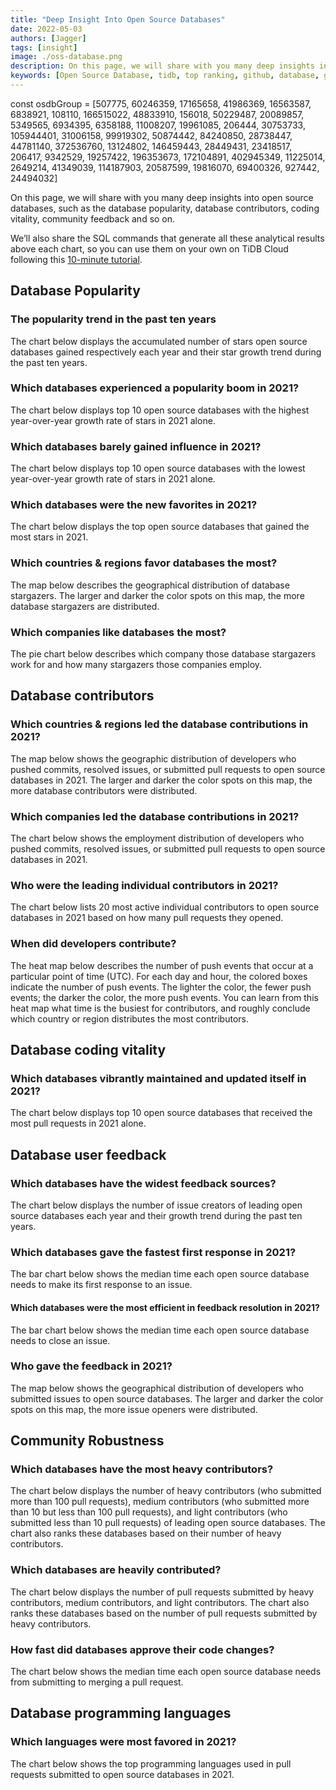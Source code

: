 ```yaml
---
title: "Deep Insight Into Open Source Databases"
date: 2022-05-03
authors: [Jagger]
tags: [insight]
image: ./oss-database.png
description: On this page, we will share with you many deep insights into open source databases, such as the database popularity, database contributors, coding vitality, community feedback and so on.  
keywords: [Open Source Database, tidb, top ranking, github, database, github archive, gitHub metrics]
---
```


const osdbGroup = [507775, 60246359, 17165658, 41986369, 16563587, 6838921, 108110, 166515022, 48833910, 156018, 50229487, 20089857, 5349565, 6934395, 6358188, 11008207, 19961085, 206444, 30753733, 105944401, 31006158, 99919302, 50874442, 84240850, 28738447, 44781140, 372536760, 13124802, 146459443, 28449431, 23418517, 206417, 9342529, 19257422, 196353673, 172104891, 402945349, 11225014, 2649214, 41349039, 114187903, 20587599, 19816070, 69400326, 927442, 24494032]

On this page, we will share with you many deep insights into open source databases, such as the database popularity, database contributors, coding vitality, community feedback and so on. 

We’ll also share the SQL commands that generate all these analytical results above each chart, so you can use them on your own on TiDB Cloud following this [10-minute tutorial](/blog/try-it-yourself/). 

<!--truncate-->

## Database Popularity

### The popularity trend in the past ten years

The chart below displays the accumulated number of stars open source databases gained respectively each year and their star growth trend during the past ten years.

<CommonChart
    chart='dynamic-stars'
    category='archive/2021/repo-racing-by-stars'
    formatSql={false}
    field='database'
/>

### Which databases experienced a popularity boom in 2021?

The chart below displays top 10 open source databases with the highest year-over-year growth rate of stars in 2021 alone.

<CommonChart
  chart='yoychart'
  category='archive/2021/repo-ranking-by-yoy-stars-growth'
  formatSql={false}
  field='database'
/>

### Which databases barely gained influence in 2021?

The chart below displays top 10 open source databases with the lowest year-over-year growth rate of stars in 2021 alone. 

<CommonChart
    chart='yoychart'
    category='archive/2021/repo-ranking-by-yoy-stars-growth-least'
    formatSql={false}
    field='database'
/>

### Which databases were the new favorites in 2021?

The chart below displays the top open source databases that gained the most stars in 2021. 

<CommonChart
  chart='barchart'
  category='archive/2021/repo-ranking-by-stars-growth'
  formatSql={false}
  categoryIndex='repo_name'
  valueIndex='stars'
  seriesName='Stars'
  field='database'
  n={10}
/>

### Which countries & regions favor databases the most? 

The map below describes the geographical distribution of database stargazers. The larger and darker the color spots on this map, the more database stargazers are distributed.

<CommonChart
  chart='worldmapchart'
  category='analyze-stars-map'
  formatSql={false}
  categoryIndex='country_or_area'
  valueIndex='count'
  seriesName='stargazers'
  effect={false}
  size={56}
  repoId={osdbGroup}
/>

### Which companies like databases the most?

The pie chart below describes which company those database stargazers work for and how many stargazers those companies employ.

<CommonChart
  chart='piechart'
  category='analyze-stars-company'
  formatSql={false}
  categoryIndex='company_name'
  valueIndex='stargazers'
  categoryType='owner'
  seriesName='Stargazers'
  repoId={osdbGroup}
/>

## Database contributors 

### Which countries & regions led the database contributions in 2021? 

The map below shows the geographic distribution of developers who pushed commits, resolved issues, or submitted pull requests to open source databases in 2021. The larger and darker the color spots on this map, the more database contributors were distributed.

<CommonChart
  chart='worldmapchart'
  category='archive/2021/country-ranking-by-contributions'
  formatSql={false}
  categoryIndex='country_code'
  seriesName='Contributions'
  valueIndex='contributions'
  field='database'
/>

### Which companies led the database contributions in 2021?

The chart below shows the employment distribution of developers who pushed commits, resolved issues, or submitted pull requests to open source databases in 2021.

<CommonChart
  chart='barchart'
  category='archive/2021/company-ranking-by-contributions'
  formatSql={false}
  categoryIndex='company'
  valueIndex='contributions'
  seriesName='Contributions'
  categoryType={false}
  field='database'
/>

### Who were the leading individual contributors in 2021?

The chart below lists 20 most active individual contributors to open source databases in 2021 based on how many pull requests they opened.

<CommonChart
  chart='barchart'
  category='archive/2021/repo-pr-creator-ranking-by-prs'
  formatSql={false}
  categoryIndex='actor_login'
  valueIndex='prs'
  categoryType='owner'
  seriesName='PRs'
  field='database'
  n={20}
/>

### When did developers contribute?

The heat map below describes the number of push events that occur at a particular point of time (UTC). For each day and hour, the colored boxes indicate the number of push events. The lighter the color, the fewer push events; the darker the color, the more push events. You can learn from this heat map what time is the busiest for contributors, and roughly conclude which country or region distributes the most contributors.


<CommonChart
  chart='heatmapchart'
  category='analyze-commits-time-distribution'
  xIndex='hour'
  yIndex='dayofweek'
  valueIndex='pushes'
  formatSql={false}
  repoId={osdbGroup}
/>

## Database coding vitality

### Which databases vibrantly maintained and updated itself in 2021?

The chart below displays top 10 open source databases that received the most pull requests in 2021 alone.

<CommonChart
  chart='barchart'
  category='archive/2021/repo-ranking-by-prs'
  formatSql={false}
  categoryIndex='repo_name'
  valueIndex='prs'
  seriesName='PRs'
  field='database'
  n={10}
/>

## Database user feedback 

### Which databases have the widest feedback sources?

The chart below displays the number of issue creators of leading open source databases each year and their growth trend during the past ten years.

<CommonChart
  chart='barchart'
  category='archive/2021/repo-ranking-by-issue-creators'
  formatSql={false}
  categoryIndex='repo_name'
  valueIndex='issues'
  seriesName='Issue Creators'
  categoryType={false}
  field='database'
  n={10}
/>

### Which databases gave the fastest first response in 2021?

The bar chart below shows the median time each open source database needs to make its first response to an issue.

<CommonChart
  chart='barchart'
  category='archive/2021/repo-ranking-by-issue-open-to-first-respond'
  formatSql={false}
  categoryIndex='repo_name'
  valueIndex='days'
  seriesName='Days'
  categoryType={false}
  field='database'
  n={10}
/>

#### Which databases were the most efficient in feedback resolution in 2021?

The bar chart below shows the median time each open source database needs to close an issue.

<CommonChart
  chart='barchart'
  category='archive/2021/repo-ranking-by-issue-open-to-close'
  formatSql={false}
  categoryIndex='repo_name'
  valueIndex='days'
  seriesName='Days'
  categoryType={false}
  field='database'
  n={10}
/>

### Who gave the feedback in 2021?

The map below shows the geographical distribution of developers who submitted issues to open source databases. The larger and darker the color spots on this map, the more issue openers were distributed. 

<CommonChart
  chart='worldmapchart'
  category='analyze-issue-creators-map'
  formatSql={false}
  categoryIndex='country_or_area'
  valueIndex='count'
  seriesName='Issue openers'
  effect={false}
  size={56}
  repoId={osdbGroup}
/>

## Community Robustness

### Which databases have the most heavy contributors? 

The chart below displays the number of heavy contributors (who submitted more than 100 pull requests), medium contributors (who submitted more than 10 but less than 100 pull requests), and light contributors (who submitted less than 10 pull requests) of leading open source databases. The chart also ranks these databases based on their number of heavy contributors. 

<ContributorsCharts type='contributors' field='database'/>

### Which databases are heavily contributed?

The chart below displays the number of pull requests submitted by heavy contributors, medium contributors, and light contributors. The chart also ranks these databases based on the number of pull requests submitted by heavy contributors. 

<ContributorsCharts type='prs' field='database'/>

### How fast did databases approve their code changes?

The chart below shows the median time each open source database needs from submitting to merging a pull request.

<CommonChart
  chart='barchart'
  category='archive/2021/repo-ranking-by-pr-open-to-merge'
  formatSql={false}
  categoryIndex='repo_name'
  valueIndex='days'
  seriesName='Days'
  categoryType={false}
  field='database'
  n={20}
/>

## Database programming languages

### Which languages were most favored in 2021?

The chart below shows the top programming languages used in pull requests submitted to open source databases in 2021.

<CommonChart
    chart='barchart'
    category='archive/2021/language-ranking-by-prs'
    formatSql={false}
    categoryIndex='language'
    valueIndex='prs'
    categoryType='lang'
    seriesName='PRs'
    field='database'
/>